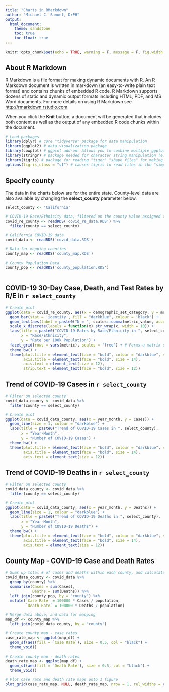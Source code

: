 ```yaml
---
title: "Charts in RMarkdown"
author: "Michael C. Samuel, DrPH"
output: 
  html_document:
    theme: sandstone
    toc: true
    toc_float: true
---
```


```r
knitr::opts_chunk$set(echo = TRUE, warning = F, message = F, fig.width = 9, fig.height = 7)
```

## About R Markdown

R Markdown is a file format for making dynamic documents with R. An R Markdown document is written in markdown (an easy-to-write plain text format) and contains chunks of embedded R code. R Markdown supports dozens of static and dynamic output formats including HTML, PDF, and MS Word documents. For more details on using R Markdown see <http://rmarkdown.rstudio.com>.

When you click the **Knit** button, a document will be generated that includes both content as well as the output of any embedded R code chunks within the document.

```r

# Load packages
library(dplyr) # core "tidyverse" package for data manipulation
library(ggplot2) # data visualization package
library(cowplot) # ggplot add-on. Allows you to combine multiple ggplot objects into one figure
library(stringr) # package needed for character string manipulation (e.g. for wrapping text)
library(tigris) # package for reading "tiger" "shape files" for making maps
options(tigris_class = "sf") # causes tigris to read files in the "simple features" format

```

## Specify county

The data in the charts below are for the entire state. County-level data are also available by changing the **select_county** parameter below.
```r
select_county <- 'California'

# COVID-19 Race/Ethnicity data, filtered on the county value assigned to "select_county"
covid_re_county <- readRDS('covid_re_data.RDS') %>%
  filter(county == select_county)
```

```r


# California COVID-19 data 
covid_data <- readRDS('covid_data.RDS')

# Data for mapping counties
county_map <- readRDS('county_map.RDS')

# County Population Data
county_pop <- readRDS('county_population.RDS')
    
```


## COVID-19 30-Day Case, Death, and Test Rates by R/E in `r select_county`
```r

# Create plot
ggplot(data = covid_re_county, aes(x = demographic_set_category, y = metric_value_per_100k)) + 
  geom_bar(stat = 'identity', fill = "darkblue", colour = 'black') +
  geom_text(aes(label = paste0("N = ", scales::comma(metric_value, accuracy = 1))), vjust = 1, color = 'white') +
  scale_x_discrete(labels = function(x) str_wrap(x, width = 10)) +
  labs(title = paste0("COVID-19 Rates by Race/Ethnicity in ", select_county, ", Past 30 days"), 
       x = "Race/Ethnicity", 
       y = "Rate per 100k Population") +
  facet_grid(rows = vars(metric), scales = "free") + # Forms a matrix of panels defined by faceting variable (in this case, by metric variable)
  theme_bw() + 
  theme(plot.title = element_text(face = "bold", colour = "darkblue", size = 16), 
        axis.title = element_text(face = "bold", size = 14),
        axis.text = element_text(size = 12), 
        strip.text = element_text(face = "bold", size = 12)) 

```


## Trend of COVID-19 Cases in `r select_county`
```r

# Filter on selected county
covid_data_county <- covid_data %>%
  filter(county == select_county)

# Create plot
ggplot(data = covid_data_county, aes(x = year_month, y = Cases)) +
  geom_line(size = 1, colour = "darkblue") +
  labs(title = paste0("Trend of COVID-19 Cases in ", select_county), 
       x = "Year-Month", 
       y = "Number of COVID-19 Cases") +
  theme_bw() + 
  theme(plot.title = element_text(face = "bold", colour = "darkblue", size = 16), 
        axis.title = element_text(face = "bold", size = 14),
        axis.text = element_text(size = 12))

```

## Trend of COVID-19 Deaths in `r select_county`
```r

# Filter on selected county
covid_data_county <- covid_data %>%
  filter(county == select_county)

# Create plot
ggplot(data = covid_data_county, aes(x = year_month, y = Deaths)) +
  geom_line(size = 1, colour = "darkblue") +
  labs(title = paste0("Trend of COVID-19 Deaths in ", select_county), 
       x = "Year-Month", 
       y = "Number of COVID-19 Deaths") +
  theme_bw() + 
  theme(plot.title = element_text(face = "bold", colour = "darkblue", size = 16), 
        axis.title = element_text(face = "bold", size = 14),
        axis.text = element_text(size = 12))

```


## County Map - COVID-19 Case and Death Rates
```r

# Sums up total # of cases and deaths within each county, and calculates case and death rates
covid_data_county <- covid_data %>%
  group_by(county) %>%
  summarise(Cases = sum(Cases), 
            Deaths = sum(Deaths)) %>%
  left_join(county_pop, by = "county") %>%
  mutate(`Case Rate` = 100000 * Cases / population, 
         `Death Rate` = 100000 * Deaths / population)

# Merge data above, and data for mapping
map_df <- county_map %>%
  left_join(covid_data_county, by = "county") 

# Create county map - case rates
case_rate_map <- ggplot(map_df) +
  geom_sf(aes(fill = `Case Rate`), size = 0.5, col = "black") +
  theme_void()

# Create county map - death rates
death_rate_map <- ggplot(map_df) +
  geom_sf(aes(fill = `Death Rate`), size = 0.5, col = "black") +
  theme_void()

# Plot case rate and death rate maps onto 1 figure
plot_grid(case_rate_map, NULL, death_rate_map, nrow = 1, rel_widths = c(0.45, 0.10, 0.45))

```
